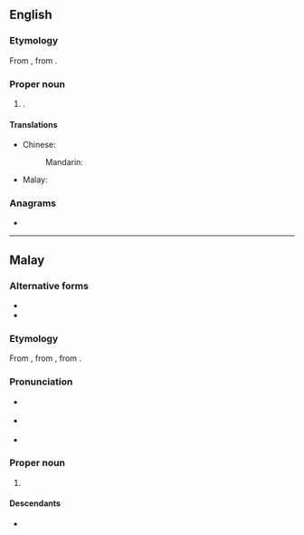 {{also|ipoh}}
==English==
{{wikipedia}}

===Etymology===
From {{bor|en|ms|Ipoh}}, from {{m|ms|ipuh||upas {{gl|a tree local to Ipoh}}}}.

===Proper noun===
{{en-proper noun}}

# {{place|en|capital city|s:pref/Perak|c/Malaysia}}.

====Translations====
{{trans-top|capital of Perak}}
* Chinese:
*: Mandarin: {{t+|cmn|怡保|tr=Yíbǎo}}
* Malay: {{t|ms|Ipoh}}
{{trans-mid}}
{{trans-bottom}}

===Anagrams===
* {{anagrams|en|a=hiop|Hopi|IHOP|OHIP}}

----

==Malay==
{{wikipedia|lang=ms}}

===Alternative forms===
* {{l|ms|ipuh}}
* {{l|ms|ipoh}}

===Etymology===
From {{m|ms|ipuh}}, from {{der|ms|poz-mly-pro|*hipuh}}, from {{der|ms|poz-pro|*qipuq}}.

===Pronunciation===
* {{a|Johor-Selangor}} {{IPA|ms|/ipoh/}}
* {{a|Riau-Lingga}} {{IPA|ms|/ipʊh/}}
* {{rhymes|ms|ipoh|poh|oh}}

===Proper noun===
{{ms-proper noun|j=اڤوه}}

# {{place|ms|capital city|s:pref/Perak|c/Malaysia|t1=Ipoh}}

====Descendants====
* {{desc|bor=1|en|Ipoh}}